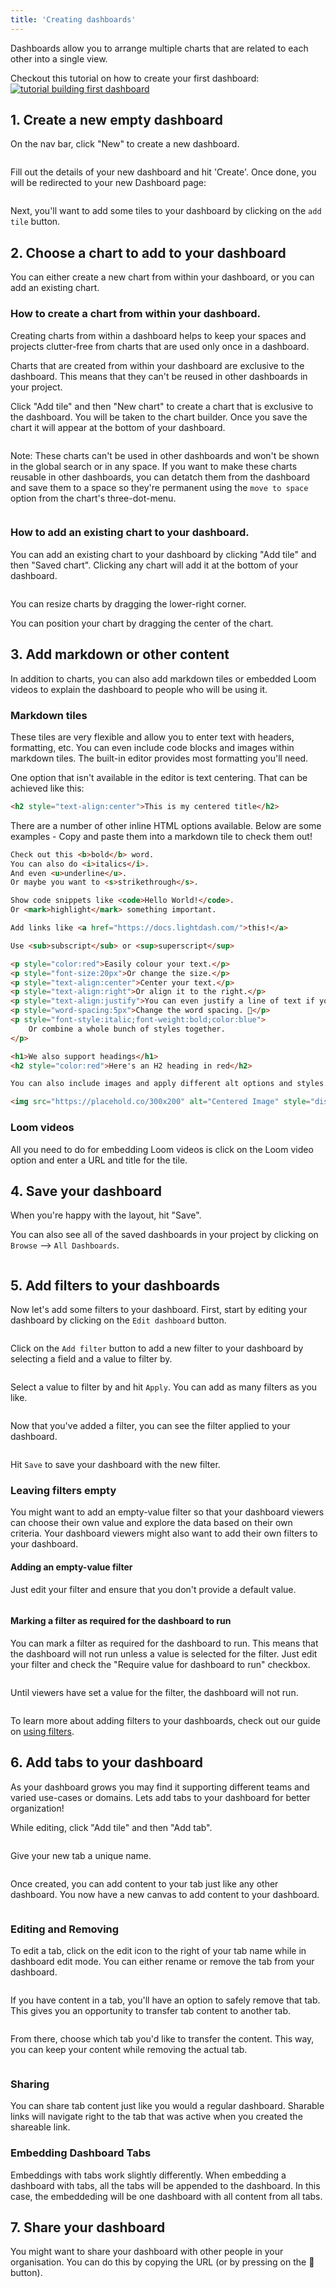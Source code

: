 ```yaml
---
title: 'Creating dashboards'
---
```


Dashboards allow you to arrange multiple charts that are related to each other into a single view.

Checkout this tutorial on how to create your first dashboard:[![tutorial building first dashboard](/images/get-started/exploring-data/tutorial_building_first_dashboard-96bada76ecb1bc34826efa7527d84417.png)](https://youtu.be/olFcN8Pui08)

## 1. Create a new empty dashboard

On the nav bar, click "New" to create a new dashboard.

<Frame>
  <img
    src="/images/get-started/exploring-data/dashboard-add-new-navbar-7ac0a095e84aa416b82c9271280578b5.png"
    alt=""
  />
</Frame>

Fill out the details of your new dashboard and hit 'Create'. Once done, you will be redirected to your new Dashboard page:

<Frame>
  <img
    src="/images/get-started/exploring-data/dashboard-add-tile-center-9e65a9a73015b2a9a0d909327b8a8fd4.png"
    alt=""
  />
</Frame>

Next, you'll want to add some tiles to your dashboard by clicking on the `add tile` button.

## 2. Choose a chart to add to your dashboard

You can either create a new chart from within your dashboard, or you can add an existing chart.

### How to create a chart from within your dashboard.

Creating charts from within a dashboard helps to keep your spaces and projects clutter-free from charts that are used only once in a dashboard.

Charts that are created from within your dashboard are exclusive to the dashboard. This means that they can't be reused in other dashboards in your project.

Click "Add tile" and then "New chart" to create a chart that is exclusive to the dashboard. You will be taken to the chart builder. Once you save the chart it will appear at the bottom of your dashboard.

<Frame>
  <img
    src="/images/get-started/exploring-data/create-chart-within-dashboard-2d8fbb24bcaf5ec4be3769f3efa1e996.jpg"
    alt=""
  />
</Frame>

Note: These charts can't be used in other dashboards and won't be shown in the global search or in any space. If you want to make these charts reusable in other dashboards, you can detatch them from the dashboard and save them to a space so they're permanent using the `move to space` option from the chart's three-dot-menu.

<Frame>
  <img
    src="/images/get-started/exploring-data/move-chart-to-space-526a4de899827f011b98ea3055efeae5.jpg"
    alt=""
  />
</Frame>

### How to add an existing chart to your dashboard.

You can add an existing chart to your dashboard by clicking "Add tile" and then "Saved chart". Clicking any chart will add it at the bottom of your dashboard.

<Frame>
  <img
    src="/images/get-started/exploring-data/dashboard-add-saved-chart-7846040a1534101d009c1f565873f770.png"
    alt=""
  />
</Frame>

You can resize charts by dragging the lower-right corner.

You can position your chart by dragging the center of the chart.

## 3. Add markdown or other content

In addition to charts, you can also add markdown tiles or embedded Loom videos to explain the dashboard to people who will be using it.

### Markdown tiles

These tiles are very flexible and allow you to enter text with headers, formatting, etc. You can even include code blocks and images within markdown tiles. The built-in editor provides most formatting you'll need.

One option that isn't available in the editor is text centering. That can be achieved like this:

```markdown
<h2 style="text-align:center">This is my centered title</h2>
```

<Accordion title="Other HTML markdown tile options">
  
There are a number of other inline HTML options available. Below are some examples - Copy and paste them into a markdown tile to check them out!

```markdown
Check out this <b>bold</b> word.
You can also do <i>italics</i>.
And even <u>underline</u>.
Or maybe you want to <s>strikethrough</s>.

Show code snippets like <code>Hello World!</code>.
Or <mark>highlight</mark> something important.

Add links like <a href="https://docs.lightdash.com/">this!</a>

Use <sub>subscript</sub> or <sup>superscript</sup>

<p style="color:red">Easily colour your text.</p>
<p style="font-size:20px">Or change the size.</p>
<p style="text-align:center">Center your text.</p>
<p style="text-align:right">Or align it to the right.</p>
<p style="text-align:justify">You can even justify a line of text if you are trying to communicate a point that is particularly long, perhaps something like this example sentence?</p>
<p style="word-spacing:5px">Change the word spacing. 👏</p>
<p style="font-style:italic;font-weight:bold;color:blue">
    Or combine a whole bunch of styles together.
</p>

<h1>We also support headings</h1>
<h2 style="color:red">Here's an H2 heading in red</h2>

You can also include images and apply different alt options and styles. Here's one I centered earlier:

<img src="https://placehold.co/300x200" alt="Centered Image" style="display:block;margin:0 auto" />
```

</Accordion>

### Loom videos

All you need to do for embedding Loom videos is click on the Loom video option and enter a URL and title for the tile.

## 4. Save your dashboard

When you're happy with the layout, hit "Save".

You can also see all of the saved dashboards in your project by clicking on `Browse` --> `All Dashboards`.

<Frame>
  <img
    src="/images/get-started/exploring-data/all-dashboards-7f91c3190d3f1341185da6be19e53740.jpg"
    alt=""
  />
</Frame>

## 5. Add filters to your dashboards

Now let's add some filters to your dashboard. First, start by editing your dashboard by clicking on the `Edit dashboard` button.

<Frame>
  <img
    src="/images/get-started/exploring-data/dashboard-click-edit-button-f3a760accf81131d4ad0a82aac61d3e3.png"
    alt=""
  />
</Frame>

Click on the `Add filter` button to add a new filter to your dashboard by selecting a field and a value to filter by.

<Frame>
  <img
    src="/images/get-started/exploring-data/dashboard-add-new-filter-c9cea416d3d904ae2b920a2d35124f3d.png"
    alt=""
  />
</Frame>

Select a value to filter by and hit `Apply`. You can add as many filters as you like.

<Frame>
  <img
    src="/images/get-started/exploring-data/dashboard-add-new-filter-and-select-value-39074c9eb5e02a6ce879858d14d45c3c.png"
    alt=""
  />
</Frame>

Now that you've added a filter, you can see the filter applied to your dashboard.

<Frame>
  <img
    src="/images/get-started/exploring-data/dashboard-new-filter-applied-0fe0a86f0e67452ff6ad5fa4800fe99c.png"
    alt=""
  />
</Frame>

Hit `Save` to save your dashboard with the new filter.

### Leaving filters empty

You might want to add an empty-value filter so that your dashboard viewers can choose their own value and explore the data based on their own criteria. Your dashboard viewers might also want to add their own filters to your dashboard.

#### Adding an empty-value filter

Just edit your filter and ensure that you don't provide a default value.

<Frame>
  <img
    src="/images/get-started/exploring-data/disabled-filters-6bdc9f6be83608f202cb95ccb84e2a76.png"
    alt=""
  />
</Frame>

#### Marking a filter as required for the dashboard to run

You can mark a filter as required for the dashboard to run. This means that the dashboard will not run unless a value is selected for the filter. Just edit your filter and check the "Require value for dashboard to run" checkbox.

<Frame>
  <img
    src="/images/get-started/exploring-data/required-filters-f97fbc3c1bed6b308275c1e97144f3d1.png"
    alt=""
  />
</Frame>

Until viewers have set a value for the filter, the dashboard will not run.

<Frame>
  <img
    src="/images/get-started/exploring-data/locked-dashboard-baecf7fd0009441b2f70ede0d3fce46b.png"
    alt=""
  />
</Frame>

To learn more about adding filters to your dashboards, check out our guide on [using filters](/guides/limiting-data-using-filters).

## 6. Add tabs to your dashboard

As your dashboard grows you may find it supporting different teams and varied use-cases or domains. Lets add tabs to your dashboard for better organization!

While editing, click "Add tile" and then "Add tab".

<Frame>
  <img src="/images/get-started/exploring-data/tabs-new.png" alt="" />
</Frame>

Give your new tab a unique name.

<Frame>
  <img src="/images/get-started/exploring-data/tabs-name.png" alt="" />
</Frame>

Once created, you can add content to your tab just like any other dashboard. You now have a new canvas to add content to your dashboard.

<Frame>
  <img src="/images/get-started/exploring-data/tabs-added.png" alt="" />
</Frame>

### Editing and Removing

To edit a tab, click on the edit icon to the right of your tab name while in dashboard edit mode. You can either rename or remove the tab from your dashboard.

<Frame>
  <img src="/images/get-started/exploring-data/tabs-edit.png" alt="" />
</Frame>

If you have content in a tab, you'll have an option to safely remove that tab. This gives you an opportunity to transfer tab content to another tab.

<Frame>
  <img src="/images/get-started/exploring-data/tabs-remove.png" alt="" />
</Frame>

From there, choose which tab you'd like to transfer the content. This way, you can keep your content while removing the actual tab.

<Frame>
  <img src="/images/get-started/exploring-data/tabs-transfer-content.png" alt="" />
</Frame>

### Sharing

You can share tab content just like you would a regular dashboard. Sharable links will navigate right to the tab that was active when you created the shareable link.

### Embedding Dashboard Tabs

Embeddings with tabs work slightly differently. When embedding a dashboard with tabs, all the tabs will be appended to the dashboard. In this case, the embeddeding will be one dashboard with all content from all tabs.

## 7. Share your dashboard

You might want to share your dashboard with other people in your organisation. You can do this by copying the URL (or by pressing on the 🔗 button).
